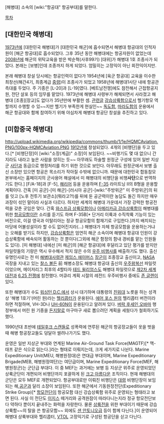 [해병대] 소속의 [wiki:"항공대" 항공부대]를 말한다. 

[[목차]]

== [대한민국 해병대] ==
[[1973년]]에 [대한민국 해병대]가 [대한민국 해군]에 흡수되면서 해병대 항공대의 인적자원이 [해군 항공대]로 흡수되었다. 그후 35년 동안 해병대에는 항공자원이 없었는데 [[2008년]]에 해군의 위탁교육을 받은 박순혁(사후99기) [대위]가 해병대 1호 조종사가 되었다. 본래는 [보병]인데 조종까지 하게 되었다. 엄밀히는 고정익이 아닌 회전익이지만.

본래 해병대 창설 당시에는 항공인력이 없다가 1954년에 [육군 항공대] 교육을 이수한 최창선(해간4기, 최종계급 [[중령]])이 조종사가 되었고 1958년에 해병대1사단 내에 항공관측대를 두었다. 주 기종은 [L-20]과 [L-19]였다. [베트남전쟁]에도 참전해서 근접항공지원, 전단 살포 등의 임무를 맡았다. 1973년에 해병대 사령부가 해체되면서 사라졌고 해병대 [조종][장교]도 없다가 35년만에 부활한 셈. [http://www.bobaedream.co.kr/board/bulletin/view.php?No=46785&code=army 관련글] [[강습상륙함]]으로서 헬기항모 역할까지 수행할 수 있~~지만 헬기가 부족한게 현실인~~ [[독도함]], [[마라도함]]의 운용에서 해군 항공대와 함께 참여하기 위해 야심차게 해병대 항공단 창설을 추진하고 있다.

== [미합중국 해병대] ==
http://upload.wikimedia.org/wikipedia/commons/thumb/1/1e/HQMCAviation.PNG/100px-HQMCAviation.PNG
[[1912년]]에 창설되었다. 4개의 [비행단]을 두고 있다.[* [비행단장]이 [wiki:"소장(계급)" 소장]이 보임된다. ~~비행기도 몇 대 없으니 간지라도 내라고 높은 사람을 앉히는 듯~~ 아무래도 하술할 원정군 구성에 있어 일반 지상군 [[사단]]과 동급으로 행정처리를 하기 위한 것으로 보인다. 아무래도 원정군에서 보병 출신 소장만 있으면 항공은 목소리가 작아질 수밖에 없으니까. 때문에 대한민국 합동참모본부에서는 홈페이지의 군사용어 해설에서 미 해병대의 비행단을 비행'''사단'''으로 번역하기도 한다.] [F/A-18]과 [F-5], [[해리어]] 등을 운용하며 [[F-35]] 라이트닝 Ⅱ의 B형을 운용할 계획이다. 간혹 [미 공군]-[미 해군]-[러시아 공군]-[wiki:"주방위군" 미 주방위군]의 뒤를 잇고 [노후 전투기 보관소](뭐라고?!)를 뒤에 둔 공군력이란 농담도 돌긴 하지만 매우 과장이 섞인 말이라 사실과 다르다. 하지만 세계의 해병대 가운데서 가장 강력한 항공전력을 갖춘 곳임은 맞다. 간혹 [[와스프급 상륙모함]]이나 [[아메리카급 강습상륙함]]이 해병대를 위한 [[항공모함]]이란 소리를 듣기도 하며 F-35B[* 단거리 이륙과 수직착륙 기능이 있는 버전으로, 이걸 영국과 이탈리아는 정규 항공모함의 함재기로 구입한다.]까지 배치되는 마당에 어불성설이라 할 수도 없어진지라(...) 해병대가 자체 항공모함을 운용하는거냐는 오해를 받기도 하지만, [[강습상륙함]]은 엄연히 해군 소속이며 해병대 항공대 인원이 강습상륙함에 배속되어 활동하는 것 뿐이다(그외에 해군 함정의 함내 경비를 맡는 인원들도 있다). [미 해병대] 내에선 [미 해군]의 [해군 항공대]에 후달리고 있단 평가를 받지만 파일럿들의 기량은 역시 우수해서 적지 않은 수의 [[우주 비행사]]를 배출하기도 했다. 출신 유명인사로는 전 미 [[해병대사령관]] [[제임스 에이머스]] [[장군]]이 조종장교 출신이고, [[NASA]] 국장을 지내고 있는 [[찰스 볼든]] 前 해병소장도 해병대 항공대 출신의 [[우주왕복선]] 파일럿이었으며, 메이저리그 최후의 4할타자 [[테드 윌리엄스]]도 해병대 파일럿으로 [[제2차 세계대전]]과 [[6.25 전쟁]]에 참전했다. 머큐리 계획 시절의 레전드 우주비행사 중에도 [[존 글렌]]이 있다.

또한 해병대가 수도 [[워싱턴 D.C.]]에서 상시 대기하며 대통령의 [[친위대]] 노릇을 하는 성격상 '해병 1호기'(머린 원)라는 [[헬리콥터]]가 운용된다. [[에어 포스 원]]의 헬리콥터 버전이라 하면 적절하며, VH-3D나 [[UH-60]]N이 운용된다고 알려져 있다. [[버락 후세인 오바마]] 행정부에서 머린 원 기종을 [[돈지랄]]로 마구마구 새로 뽑으려던 계획을 세웠다가 철회하기도 했다.

1990년대 초반에 [[테일후크 스캔들]]로 성폭력에 연루된 해군의 항공장교들이 옷을 벗을 때 해병 항공장교들도 덩달아 썰려나가기도 했다.

운영은 일반 지상군 부대와 연계된 Marine Air-Ground Task Force(MAGTF)[* 맥-태프 같은 식으로 읽는다.]라는 형태로 이뤄지는데, 크게 세가지로 나뉜다. Marine Expeditionary Unit(MEU, 해병원정대)은 연대급 부대이며, Marine Expeditionary Brigade(MEB, 해병원정여단)는 여단급이며, Marine Expeditionary Force(MEF, 해병원정군)는 군단급 부대다. 이 중 MEF는 과거에는 보병 등 지상군 위주로 운영되었던 상륙군단이 개편되어 비행단까지 포괄하게 된 [[크고 아름다운]] 조직이다. 현재 해병대의 군단은 모두 MEF로 개편되었다. 항공부대로만 이뤄진 비행단은 [[대령]] 비행단장이 보임되는 해,[[공군]]과 달리 소장이 보임된다. 또한 해군에서 기동원정전단(Expeditionary Strike Group)[* [[항모전단]]이 항공모함 대신 강습상륙함 위주로 운영되는 형태라고 보면 된다. 사실 이 전단도 [[이지스]] 떼거리와 공격원잠이 따라다니는지라 정규 항모전단보다 약하다 뿐이지 끝내주는 화력을 자랑한다. 물론 [[상륙전]]을 위한 부대이기 때문에 강습상륙함~~의 탈을 쓴 항공모함~~ 외에도 [[샌 안토니오급]] 등이 함께 다닌다.]이 운영되어 해병대 상륙부대와 헬리콥터, [[VTOL]] 고정익기로 구성된 항공단을 싣고 다닌다.
